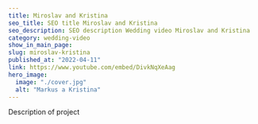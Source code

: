 ---
title: Miroslav and Kristina
seo_title: SEO title Miroslav and Kristina
seo_description: SEO description Wedding video Miroslav and Kristina
category: wedding-video
show_in_main_page:
slug: miroslav-kristina
published_at: "2022-04-11"
link: https://www.youtube.com/embed/DivkNqXeAag
hero_image:
  image: "./cover.jpg"
  alt: "Markus a Kristina"
---
Description of project
